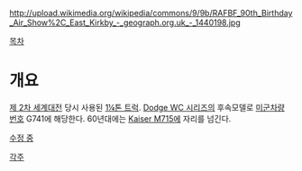 http://upload.wikimedia.org/wikipedia/commons/9/9b/RAFBF_90th_Birthday_Air_Show%2C_East_Kirkby_-_geograph.org.uk_-_1440198.jpg

[[목차]]
= 개요 =
[[제 2차 세계대전]] 당시 사용된 [[1¼톤 트럭]]. [[Dodge WC 시리즈]]의 후속모델로 [http://en.wikipedia.org/wiki/List_of_U.S._military_vehicles_by_supply_catalog_designation#G1_to_G99 미군차량 번호] G741에 해당한다. 60년대에는 [[Kaiser M715]]에 자리를 넘긴다.


[[수정 중]]

[[각주]]
